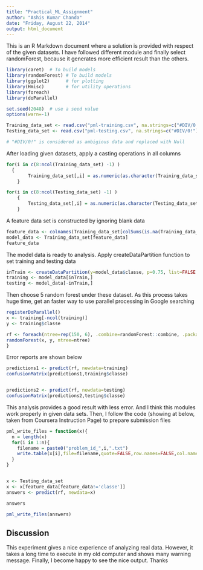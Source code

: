 ```yaml
---
title: "Practical_ML_Assignment"
author: "Ashis Kumar Chanda"
date: "Friday, August 22, 2014"
output: html_document
---
```


This is an R Markdown document where a solution is provided with respect of the given datasets.
I have followed different module and finally select randomForest, because it generates more efficient
result than the others.


```r

library(caret)  # To build models
library(randomForest) # To build models
library(ggplot2)      # for plotting
library(Hmisc)        # for utility operations
library(foreach)
library(doParallel)

set.seed(2048)  # use a seed value
options(warn=-1)

Training_data_set <- read.csv("pml-training.csv", na.strings=c("#DIV/0!") )
Testing_data_set <- read.csv("pml-testing.csv", na.strings=c("#DIV/0!") )

# "#DIV/0!" is considered as ambigious data and replaced with Null
```

After loading given datasets, apply a casting operations in all columns


```r

for(i in c(8:ncol(Training_data_set) -1) ) 
  {
		Training_data_set[,i] = as.numeric(as.character(Training_data_set[,i]))
	}

for(i in c(8:ncol(Testing_data_set) -1) ) 
	{
		Testing_data_set[,i] = as.numeric(as.character(Testing_data_set[,i]))
	}

```

A feature data set is constructed by ignoring blank data

```r
feature_data <- colnames(Training_data_set[colSums(is.na(Training_data_set)) == 0]) [-(1:7)]
model_data <- Training_data_set[feature_data]
feature_data
```

The model data is ready to analysis. Apply createDataPartition function to set training and testing data

```r
inTrain <- createDataPartition(y=model_data$classe, p=0.75, list=FALSE ) # considering 75% as training data
training <- model_data[inTrain,]
testing <- model_data[-inTrain,]
```
Then choose 5 random forest under these dataset. As this process takes huge time, get an faster way to use parallel processing in Google searching

```r
registerDoParallel()
x <- training[-ncol(training)]
y <- training$classe

rf <- foreach(ntree=rep(150, 6), .combine=randomForest::combine, .packages='randomForest') %dopar% {
randomForest(x, y, ntree=ntree) 
}
```

Error reports are shown below 
```r
predictions1 <- predict(rf, newdata=training)
confusionMatrix(predictions1,training$classe)


predictions2 <- predict(rf, newdata=testing)
confusionMatrix(predictions2,testing$classe)
```

This analysis provides a good result with less error. And I think this modules work properly in given data sets. 
Then, I follow the code (showing at below, taken from Coursera Instruction Page) to prepare submission files


```r
pml_write_files = function(x){
  n = length(x)
  for(i in 1:n){
    filename = paste0("problem_id_",i,".txt")
    write.table(x[i],file=filename,quote=FALSE,row.names=FALSE,col.names=FALSE)
  }
}


x <- Testing_data_set
x <- x[feature_data[feature_data!='classe']]
answers <- predict(rf, newdata=x)

answers

pml_write_files(answers)
```
Discussion
----------
This experiment gives a nice experience of analyzing real data. However, it takes a long time to execute in my old computer and shows many warning message. Finally, I become happy to see the nice output. Thanks



